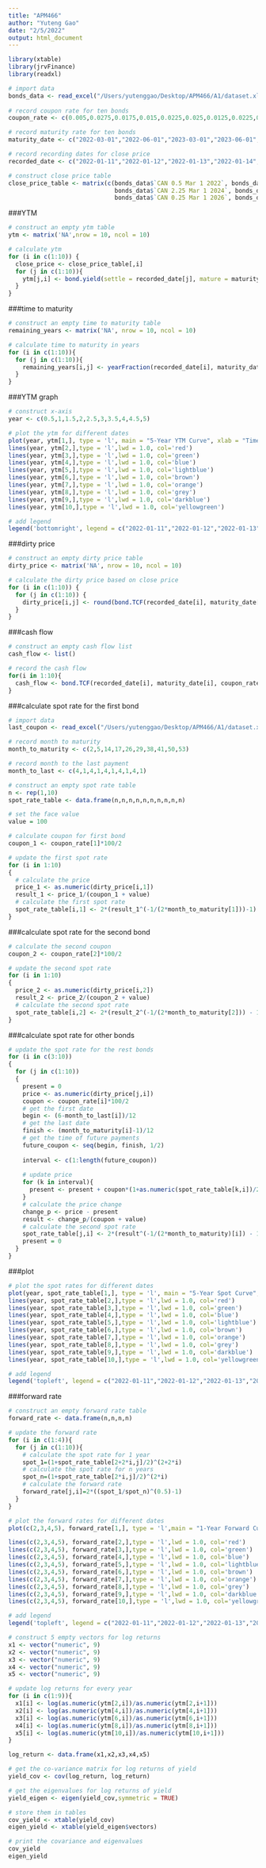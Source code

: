 ```yaml
---
title: "APM466"
author: "Yuteng Gao"
date: "2/5/2022"
output: html_document
---
```



```r
library(xtable)
library(jrvFinance)
library(readxl)
```

```r
# import data
bonds_data <- read_excel("/Users/yutenggao/Desktop/APM466/A1/dataset.xlsx", sheet = "close_price")
 
# record coupon rate for ten bonds
coupon_rate <- c(0.005,0.0275,0.0175,0.015,0.0225,0.025,0.0125,0.0225,0.0025,0.015)

# record maturity rate for ten bonds
maturity_date <- c("2022-03-01","2022-06-01","2023-03-01","2023-06-01","2024-03-01","2024-06-01","2025-03-01","2025-06-01","2026-03-01","2026-06-01")

# record recording dates for close price
recorded_date <- c("2022-01-11","2022-01-12","2022-01-13","2022-01-14","2022-01-17","2022-01-18","2022-01-19","2022-01-20","2022-01-21","2022-01-24")

# construct close price table
close_price_table <- matrix(c(bonds_data$`CAN 0.5 Mar 1 2022`, bonds_data$`CAN 2.75 Jun 1 2022`, bonds_data$`CAN 1.75 Mar 1 2023`, bonds_data$`CAN 1.5 Jun 1 2023`,
                              bonds_data$`CAN 2.25 Mar 1 2024`, bonds_data$`CAN 2.5 Jun 1 2024`, bonds_data$`CAN 1.25 Mar 1 2025`, bonds_data$`CAN 2.25 Jun 1 2025`,
                              bonds_data$`CAN 0.25 Mar 1 2026`, bonds_data$`CAN 1.5 Jun 1 2026`), nrow = 10, ncol = 10, byrow = FALSE)
```

###YTM
```r
# construct an empty ytm table
ytm <- matrix('NA',nrow = 10, ncol = 10)

# calculate ytm
for (i in c(1:10)) {
  close_price <- close_price_table[,i]
  for (j in c(1:10)){
    ytm[j,i] <- bond.yield(settle = recorded_date[j], mature = maturity_date[i], coupon = coupon_rate[i], freq = 2, close_price[j], convention = c("30/360","ACT/ACT","ACT/360","30/360E"), comp.freq = 2, redemption_value = 100)
  }
}
```

###time to maturity
```r
# construct an empty time to maturity table
remaining_years <- matrix('NA', nrow = 10, ncol = 10)

# calculate time to maturity in years
for (i in c(1:10)){
  for (j in c(1:10)){
    remaining_years[i,j] <- yearFraction(recorded_date[i], maturity_date[j])
  }
}
```


###YTM graph
```r
# construct x-axis
year <- c(0.5,1,1.5,2,2.5,3,3.5,4,4.5,5)

# plot the ytm for different dates
plot(year, ytm[1,], type = 'l', main = "5-Year YTM Curve", xlab = "Time To Maturity (yrs)", ylab = "YTM", ylim = c(0.002,0.018))
lines(year, ytm[2,],type = 'l',lwd = 1.0, col='red')
lines(year, ytm[3,],type = 'l',lwd = 1.0, col='green')
lines(year, ytm[4,],type = 'l',lwd = 1.0, col='blue')
lines(year, ytm[5,],type = 'l',lwd = 1.0, col='lightblue')
lines(year, ytm[6,],type = 'l',lwd = 1.0, col='brown')
lines(year, ytm[7,],type = 'l',lwd = 1.0, col='orange')
lines(year, ytm[8,],type = 'l',lwd = 1.0, col='grey')
lines(year, ytm[9,],type = 'l',lwd = 1.0, col='darkblue')
lines(year, ytm[10,],type = 'l',lwd = 1.0, col='yellowgreen')

# add legend
legend('bottomright', legend = c("2022-01-11","2022-01-12","2022-01-13","2022-01-14","2022-01-17","2022-01-18","2022-01-19","2022-01-20","2022-01-21","2022-01-24"), col = c('black','red','green','blue','lightblue','brown','orange','grey','darkblue', 'yellowgreen'), lwd = 1.0, cex = 0.8)
```


###dirty price
```r
# construct an empty dirty price table
dirty_price <- matrix('NA', nrow = 10, ncol = 10)

# calculate the dirty price based on close price
for (i in c(1:10)) {
  for (j in c(1:10)) {
    dirty_price[i,j] <- round(bond.TCF(recorded_date[i], maturity_date[j], coupon_rate[j], freq = 2)$accrued + close_price_table[i,j],2)
  }
}
```


###cash flow
```r
# construct an empty cash flow list
cash_flow <- list()

# record the cash flow
for(i in 1:10){
  cash_flow <- bond.TCF(recorded_date[i], maturity_date[i], coupon_rate[i], freq = 2, redemption_value = 100)$cf
}
```


###calculate spot rate for the first bond 
```r
# import data
last_coupon <- read_excel("/Users/yutenggao/Desktop/APM466/A1/dataset.xlsx", sheet = "last_coupon_date")

# record month to maturity
month_to_maturity <- c(2,5,14,17,26,29,38,41,50,53)

# record month to the last payment
month_to_last <- c(4,1,4,1,4,1,4,1,4,1)

# construct an empty spot rate table
n <- rep(1,10)
spot_rate_table <- data.frame(n,n,n,n,n,n,n,n,n,n)

# set the face value
value = 100

# calculate coupon for first bond
coupon_1 <- coupon_rate[1]*100/2

# update the first spot rate
for (i in 1:10)
{
  # calculate the price
  price_1 <- as.numeric(dirty_price[i,1])
  result_1 <- price_1/(coupon_1 + value)
  # calculate the first spot rate
  spot_rate_table[i,1] <- 2*(result_1^(-1/(2*month_to_maturity[1]))-1)
}
```

###calculate spot rate for the second bond 
```r
# calculate the second coupon 
coupon_2 <- coupon_rate[2]*100/2

# update the second spot rate
for (i in 1:10)
{
  price_2 <- as.numeric(dirty_price[i,2])
  result_2 <- price_2/(coupon_2 + value)
  # calculate the second spot rate
  spot_rate_table[i,2] <- 2*(result_2^(-1/(2*month_to_maturity[2])) - 1)
}
```

###calculate spot rate for other bonds
```r
# update the spot rate for the rest bonds
for (i in c(3:10))
{
  for (j in c(1:10))
  {
    present = 0
    price <- as.numeric(dirty_price[j,i])
    coupon <- coupon_rate[i]*100/2
    # get the first date
    begin <- (6-month_to_last[i])/12
    # get the last date
    finish <- (month_to_maturity[i]-1)/12
    # get the time of future payments
    future_coupon <- seq(begin, finish, 1/2)
    
    interval <- c(1:length(future_coupon))
    
    # update price
    for (k in interval){
      present <- present + coupon*(1+as.numeric(spot_rate_table[k,i])/2)^(-2*future_coupon[k])
    }
    # calculate the price change
    change_p <- price - present
    result <- change_p/(coupon + value)
    # calculate the second spot rate
    spot_rate_table[j,i] <- 2*(result^(-1/(2*month_to_maturity)[i]) - 1)
    present = 0
  }
}
```

###plot
```r
# plot the spot rates for different dates
plot(year, spot_rate_table[1,], type = 'l', main = "5-Year Spot Curve", xlab = "Time To Maturity (yrs)", ylab = "Spot Rate", ylim = c(0,0.0025))
lines(year, spot_rate_table[2,],type = 'l',lwd = 1.0, col='red')
lines(year, spot_rate_table[3,],type = 'l',lwd = 1.0, col='green')
lines(year, spot_rate_table[4,],type = 'l',lwd = 1.0, col='blue')
lines(year, spot_rate_table[5,],type = 'l',lwd = 1.0, col='lightblue')
lines(year, spot_rate_table[6,],type = 'l',lwd = 1.0, col='brown')
lines(year, spot_rate_table[7,],type = 'l',lwd = 1.0, col='orange')
lines(year, spot_rate_table[8,],type = 'l',lwd = 1.0, col='grey')
lines(year, spot_rate_table[9,],type = 'l',lwd = 1.0, col='darkblue')
lines(year, spot_rate_table[10,],type = 'l',lwd = 1.0, col='yellowgreen')

# add legend
legend('topleft', legend = c("2022-01-11","2022-01-12","2022-01-13","2022-01-14","2022-01-17","2022-01-18","2022-01-19","2022-01-20","2022-01-21","2022-01-24"), col = c('black','red','green','blue','lightblue','brown','orange','grey','darkblue', 'yellowgreen'), lwd = 1.0, cex = 0.8)
```

###forward rate
```r
# construct an empty forward rate table
forward_rate <- data.frame(n,n,n,n)

# update the forward rate
for (i in c(1:4)){
  for (j in c(1:10)){
    # calculate the spot rate for 1 year
    spot_1=(1+spot_rate_table[2+2*i,j]/2)^(2+2*i)
    # calculate the spot rate for n years
    spot_n=(1+spot_rate_table[2*i,j]/2)^(2*i)
    # calculate the forward rate
    forward_rate[j,i]=2*((spot_1/spot_n)^(0.5)-1)
  }
}
```


```r
# plot the forward rates for different dates
plot(c(2,3,4,5), forward_rate[1,], type = 'l',main = "1-Year Forward Curve", xlab = "Time To Maturity (yrs)", ylab = "Forward Rate", ylim = c(-0.001,0.004))

lines(c(2,3,4,5), forward_rate[2,],type = 'l',lwd = 1.0, col='red')
lines(c(2,3,4,5), forward_rate[3,],type = 'l',lwd = 1.0, col='green')
lines(c(2,3,4,5), forward_rate[4,],type = 'l',lwd = 1.0, col='blue')
lines(c(2,3,4,5), forward_rate[5,],type = 'l',lwd = 1.0, col='lightblue')
lines(c(2,3,4,5), forward_rate[6,],type = 'l',lwd = 1.0, col='brown')
lines(c(2,3,4,5), forward_rate[7,],type = 'l',lwd = 1.0, col='orange')
lines(c(2,3,4,5), forward_rate[8,],type = 'l',lwd = 1.0, col='grey')
lines(c(2,3,4,5), forward_rate[9,],type = 'l',lwd = 1.0, col='darkblue')
lines(c(2,3,4,5), forward_rate[10,],type = 'l',lwd = 1.0, col='yellowgreen')

# add legend
legend('topleft', legend = c("2022-01-11","2022-01-12","2022-01-13","2022-01-14","2022-01-17","2022-01-18","2022-01-19","2022-01-20","2022-01-21","2022-01-24"), col = c('black','red','green','blue','lightblue','brown','orange','grey','darkblue', 'yellowgreen'), lwd = 1.0, cex = 0.6)
```

```r
# construct 5 empty vectors for log returns
x1 <- vector("numeric", 9)
x2 <- vector("numeric", 9)
x3 <- vector("numeric", 9)
x4 <- vector("numeric", 9)
x5 <- vector("numeric", 9)

# update log returns for every year
for (i in c(1:9)){
  x1[i] <- log(as.numeric(ytm[2,i])/as.numeric(ytm[2,i+1]))
  x2[i] <- log(as.numeric(ytm[4,i])/as.numeric(ytm[4,i+1]))
  x3[i] <- log(as.numeric(ytm[6,i])/as.numeric(ytm[6,i+1]))
  x4[i] <- log(as.numeric(ytm[8,i])/as.numeric(ytm[8,i+1]))
  x5[i] <- log(as.numeric(ytm[10,i])/as.numeric(ytm[10,i+1]))
}

log_return <- data.frame(x1,x2,x3,x4,x5)

# get the co-variance matrix for log returns of yield
yield_cov <- cov(log_return, log_return)

# get the eigenvalues for log returns of yield
yield_eigen <- eigen(yield_cov,symmetric = TRUE)

# store them in tables
cov_yield <- xtable(yield_cov)
eigen_yield <- xtable(yield_eigen$vectors)

# print the covariance and eigenvalues
cov_yield
eigen_yield
```

